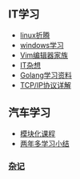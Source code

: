 == IT学习 ==
* [[it/linux折腾|linux折腾]]
* [[it/windows学习|windows学习]]
* [[it/Vim家族|Vim编辑器家族]]
* [[it/IT杂想|IT杂想]]
* [[it/Golang学习资料|Golang学习资料]]
* [[it/TCP_IP协议详解|TCP/IP协议详解]]
== 汽车学习 ==
* [[automobile/模块化课程|模块化课程]]
* [[automobile/两年多学习小结|两年多学习小结]]
=== [[other/杂记|杂记]] ===
